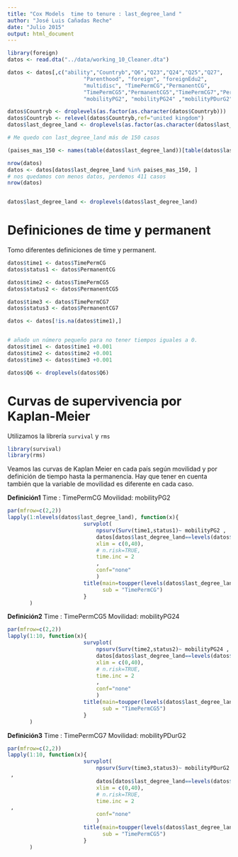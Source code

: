 ```yaml
---
title: "Cox Models  time to tenure : last_degree_land "
author: "José Luis Cañadas Reche"
date: "Julio 2015"
output: html_document
---
```


```r
library(foreign)
datos <- read.dta("../data/working_10_Cleaner.dta")

datos <- datos[,c("ability","Countryb","Q6","Q23","Q24","Q25","Q27",
    					"Parenthood", "foreign", "foreignEdu2",
						"multidisc", "TimePermCG","PermanentCG",
						"TimePermCG5","PermanentCG5","TimePermCG7","PermanentCG7","last_degree_land",
						"mobilityPG2", "mobilityPG24" ,"mobilityPDurG2" )]

datos$Countryb <- droplevels(as.factor(as.character(datos$Countryb)))
datos$Countryb <- relevel(datos$Countryb,ref="united kingdom")
datos$last_degree_land <- droplevels(as.factor(as.character(datos$last_degree_land)))

# Me quedo con last_degree_land más de 150 casos

(paises_mas_150 <- names(table(datos$last_degree_land))[table(datos$last_degree_land)>=150])

nrow(datos)
datos <- datos[datos$last_degree_land %in% paises_mas_150, ]
# nos quedamos con menos datos, perdemos 411 casos
nrow(datos)


datos$last_degree_land <- droplevels(datos$last_degree_land)


```

# Definiciones de time y permanent

Tomo diferentes definiciones de time y permanent.

```r
datos$time1 <- datos$TimePermCG
datos$status1 <- datos$PermanentCG

datos$time2 <- datos$TimePermCG5
datos$status2 <- datos$PermanentCG5

datos$time3 <- datos$TimePermCG7
datos$status3 <- datos$PermanentCG7

datos <- datos[!is.na(datos$time1),]


# añado un número pequeño para no tener tiempos iguales a 0. 
datos$time1 <- datos$time1 +0.001
datos$time2 <- datos$time2 +0.001
datos$time3 <- datos$time3 +0.001

datos$Q6 <- droplevels(datos$Q6)

```

# Curvas de supervivencia  por Kaplan-Meier


Utilizamos la librería `survival` y `rms`

```r
library(survival)
library(rms)
```


Veamos las curvas de Kaplan Meier en cada país según movilidad y  por definición de tiempo hasta la permanencia.
Hay que tener en cuenta también que la variable  de movilidad es diferente en cada caso.

**Definición1**
Time : TimePermCG
Movilidad: mobilityPG2

```r
par(mfrow=c(2,2))
lapply(1:nlevels(datos$last_degree_land), function(x){
                        survplot(
                            npsurv(Surv(time1,status1)~ mobilityPG2 ,
                            datos[datos$last_degree_land==levels(datos$last_degree_land)[x],]),
                            xlim = c(0,40),
                            # n.risk=TRUE,
                            time.inc = 2
                            ,
                            conf="none" 
                            )
                        title(main=toupper(levels(datos$last_degree_land)[x]), 
                              sub = "TimePermCG")
                        }
       )

```



**Definición2**
Time : TimePermCG5
Movilidad: mobilityPG24

```r
par(mfrow=c(2,2))
lapply(1:10, function(x){
                        survplot(
                            npsurv(Surv(time2,status2)~ mobilityPG24 ,
                            datos[datos$last_degree_land==levels(datos$last_degree_land)[x],]),
                            xlim = c(0,40),
                            # n.risk=TRUE,
                            time.inc = 2
                            ,
                            conf="none" 
                            )
                        title(main=toupper(levels(datos$last_degree_land)[x]), 
                              sub = "TimePermCG5")
                        }
       )

```




**Definición3**
Time : TimePermCG7
Movilidad: mobilityPDurG2


```r
par(mfrow=c(2,2))
lapply(1:10, function(x){
                        survplot(
                            npsurv(Surv(time3,status3)~ mobilityPDurG2
 ,
                            datos[datos$last_degree_land==levels(datos$last_degree_land)[x],]),
                            xlim = c(0,40),
                            # n.risk=TRUE,
                            time.inc = 2
 ,
                            conf="none" 
                            )
                        title(main=toupper(levels(datos$last_degree_land)[x]), 
                              sub = "TimePermCG5")
                        }
       )

```

